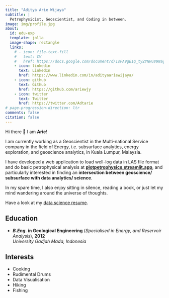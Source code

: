 ```yaml
---
title: "Aditya Arie Wijaya"
subtitle: |
  Petrophysicist, Geoscientist, and Coding in between.
image: img/profile.jpg
about:
  id: edu-exp
  template: jolla
  image-shape: rectangle
  links:
    # - icon: file-text-fill
    #   text: CV
    #   href: https://docs.google.com/document/d/1sFA9gE1q_tyZYNHuV9NagjT0Bu9iJpsHGJKCd7h0hR0/edit?usp=sharing
    - icon: linkedin
      text: LinkedIn
      href: https://www.linkedin.com/in/adityaariewijaya/
    - icon: github
      text: Github
      href: https://github.com/ariewjy
    - icon: twitter
      text: Twitter
      href: https://twitter.com/Adtarie
# page-progression-direction: ltr
comments: false
citation: false
---
```


::: {#edu-exp}
:::

Hi there 👋 I am **Arie**!

I am currently working as a Geoscientist in the Multi-national Service company in the field of Energy, i.e. subsurface analytics, energy exploration, and geoscience analytics, in Kuala Lumpur, Malaysia.  

I have developed a web application to load well-log data in LAS file format and do basic petrophysical analysis at [**plotpetrophysics.streamlit.app**](https://plotpetrophysics.streamlit.app/), and particularly interested in finding an **intersection between geoscience/ subsurface with data analytics/ science**. 

In my spare time, I also enjoy sitting in silence, reading a book, or just let my mind wandering around the universe of thoughts.

Have a look at my [data science resume](./assets/data_scientist_resume.pdf).

:::: {.grid}

::: {.g-col-12 .g-col-md-8 style="text-align: left;"}

## Education

- **_B.Eng._ in Geological Engineering** (*Specialised in Energy, and Reservoir Analysis*), **2012**  
  *University Gadjah Mada, Indonesia*
:::

::: {.g-col-12 .g-col-md-4 style="text-align: left;"}
## Interests

- Cooking
- Rudimental Drums
- Data Visualisation
- Hiking
- Fishing
:::

::::





